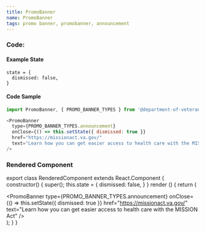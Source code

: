 ```yaml
---
title: PromoBanner
name: PromoBanner
tags: promo banner, promobanner, announcement
---
```



### Code:

#### Example State
```
state = {
  dismissed: false,
}
```

#### Code Sample
```javascript
import PromoBanner, { PROMO_BANNER_TYPES } from '@department-of-veterans-affairs/formation-react/PromoBanner'

<PromoBanner
  type={PROMO_BANNER_TYPES.announcement}
  onClose={() => this.setState({ dismissed: true }}
  href="https://missionact.va.gov/"
  text="Learn how you can get easier access to health care with the MISSION Act"
/>
```

### Rendered Component

export class RenderedComponent extends React.Component {
  constructor() {
    super();
    this.state = {
      dismissed: false,
    }
  }
  render () {
    return (
      <div className="site-c-reactcomp__rendered">
        <PromoBanner
          type={PROMO_BANNER_TYPES.announcement}
          onClose={() => this.setState({ dismissed: true }}
          href="https://missionact.va.gov/"
          text="Learn how you can get easier access to health care with the MISSION Act"
        />
      </div>
    );
  }
}

<RenderedComponent />
